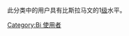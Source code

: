 {{Empty category}}
此分类中的用户具有比斯拉马文的1[[Wikipedia:巴別#開始使用巴別語言模板|级]]水平。

[[Category:Bi_使用者|Category:Bi 使用者]]